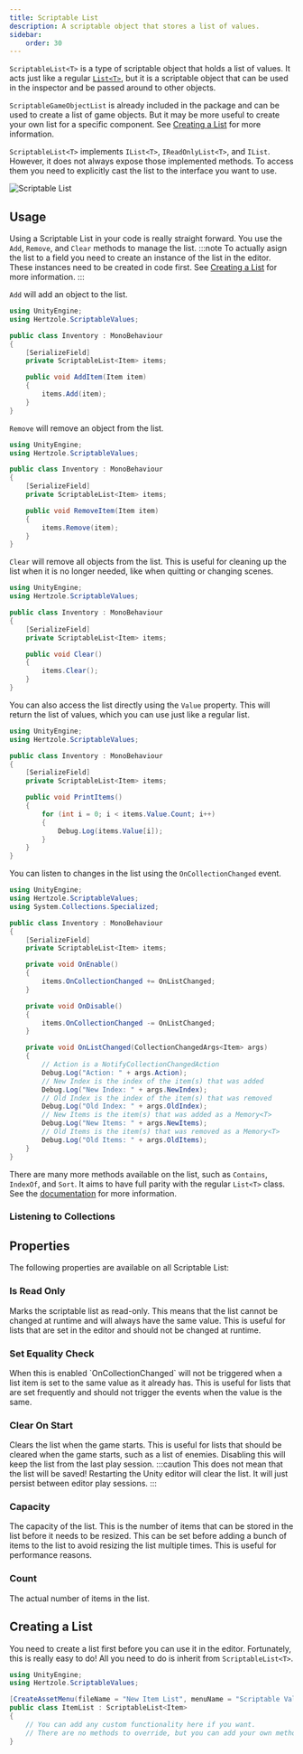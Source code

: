 ```yaml
---
title: Scriptable List
description: A scriptable object that stores a list of values.
sidebar:
    order: 30
---
```



`ScriptableList<T>` is a type of scriptable object that holds a list of values. It acts just like a regular [`List<T>`](https://learn.microsoft.com/en-us/dotnet/api/system.collections.generic.list-1), but it is a scriptable object that can be used in the inspector and be passed around to other objects.

`ScriptableGameObjectList` is already included in the package and can be used to create a list of game objects. But it may be more useful to create your own list for a specific component. See [Creating a List](#creating-a-list) for more information.

`ScriptableList<T>` implements `IList<T>`, `IReadOnlyList<T>`, and `IList`. However, it does not always expose those implemented methods. To access them you need to explicitly cast the list to the interface you want to use.

![Scriptable List](../../../assets/scriptable-list.png)

## Usage

Using a Scriptable List in your code is really straight forward. You use the `Add`, `Remove`, and `Clear` methods to manage the list.
:::note
To actually asign the list to a field you need to create an instance of the list in the editor. These instances need to be created in code first. See [Creating a List](#creating-a-list) for more information.
:::

`Add` will add an object to the list.

```csharp title="Add Example"
using UnityEngine;
using Hertzole.ScriptableValues;

public class Inventory : MonoBehaviour
{
    [SerializeField] 
    private ScriptableList<Item> items;

    public void AddItem(Item item)
    {
        items.Add(item);
    }
}
```

`Remove` will remove an object from the list.

```csharp title="Remove Example"
using UnityEngine;
using Hertzole.ScriptableValues;

public class Inventory : MonoBehaviour
{
    [SerializeField] 
    private ScriptableList<Item> items;

    public void RemoveItem(Item item)
    {
        items.Remove(item);
    }
}
```

`Clear` will remove all objects from the list. This is useful for cleaning up the list when it is no longer needed, like when quitting or changing scenes.

```csharp title="Clear Example"
using UnityEngine;
using Hertzole.ScriptableValues;

public class Inventory : MonoBehaviour
{
    [SerializeField] 
    private ScriptableList<Item> items;

    public void Clear()
    {
        items.Clear();
    }
}
```

You can also access the list directly using the `Value` property. This will return the list of values, which you can use just like a regular list.

```csharp title="Indexer Example"
using UnityEngine;
using Hertzole.ScriptableValues;

public class Inventory : MonoBehaviour
{
    [SerializeField] 
    private ScriptableList<Item> items;

    public void PrintItems()
    {
        for (int i = 0; i < items.Value.Count; i++)
        {
            Debug.Log(items.Value[i]);
        }
    }
}
```

You can listen to changes in the list using the `OnCollectionChanged` event.

```csharp title="Listening Example"
using UnityEngine;
using Hertzole.ScriptableValues;
using System.Collections.Specialized;

public class Inventory : MonoBehaviour
{
    [SerializeField] 
    private ScriptableList<Item> items;

    private void OnEnable()
    {
        items.OnCollectionChanged += OnListChanged;
    }

    private void OnDisable()
    {
        items.OnCollectionChanged -= OnListChanged;
    }

    private void OnListChanged(CollectionChangedArgs<Item> args)
    {
        // Action is a NotifyCollectionChangedAction
        Debug.Log("Action: " + args.Action);
        // New Index is the index of the item(s) that was added
        Debug.Log("New Index: " + args.NewIndex);
        // Old Index is the index of the item(s) that was removed
        Debug.Log("Old Index: " + args.OldIndex);
        // New Items is the item(s) that was added as a Memory<T>
        Debug.Log("New Items: " + args.NewItems);
        // Old Items is the item(s) that was removed as a Memory<T>
        Debug.Log("Old Items: " + args.OldItems);
    }
}
```

<EventReminder/>

There are many more methods available on the list, such as `Contains`, `IndexOf`, and `Sort`. It aims to have full parity with the regular `List<T>` class. See the [documentation](https://learn.microsoft.com/en-us/dotnet/api/system.collections.generic.list-1) for more information.

### Listening to Collections

<CollectionEvent/>

## Properties

The following properties are available on all Scriptable List:

### Is Read Only

<DefaultValue enabled={false}/>
Marks the scriptable list as read-only. This means that the list cannot be changed at runtime and will always have the same value. This is useful for lists that are set in the editor and should not be changed at runtime.

### Set Equality Check

<DefaultValue enabled={true}/>
When this is enabled `OnCollectionChanged` will not be triggered when a list item is set to the same value as it already has. This is useful for lists that are set frequently and should not trigger the events when the value is the same.

### Clear On Start

<DefaultValue enabled={true}/>
Clears the list when the game starts. This is useful for lists that should be cleared when the game starts, such as a list of enemies. Disabling this will keep the list from the last play session.
:::caution
This does not mean that the list will be saved! Restarting the Unity editor will clear the list. It will just persist between editor play sessions.
:::

### Capacity

The capacity of the list. This is the number of items that can be stored in the list before it needs to be resized. This can be set before adding a bunch of items to the list to avoid resizing the list multiple times. This is useful for performance reasons.

### Count

The actual number of items in the list.

## Creating a List

You need to create a list first before you can use it in the editor. Fortunately, this is really easy to do! All you need to do is inherit from `ScriptableList<T>`.

```csharp title="Creating a List"
using UnityEngine;
using Hertzole.ScriptableValues;

[CreateAssetMenu(fileName = "New Item List", menuName = "Scriptable Values/Item List")]
public class ItemList : ScriptableList<Item>
{
    // You can add any custom functionality here if you want.
    // There are no methods to override, but you can add your own methods.
}
```